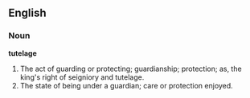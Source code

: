 ==English==

===Noun===

'''tutelage'''

#The act of guarding or protecting; guardianship; protection; as, the king's right of seigniory and tutelage.
#The state of being under a guardian; care or protection enjoyed.